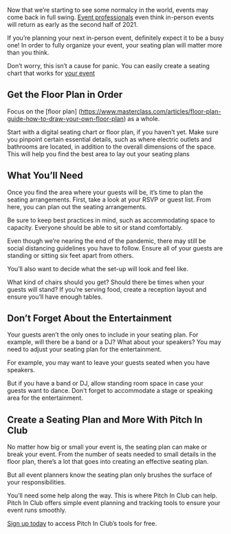 <BlogImage  />
<BlogInfo  />

Now that we’re starting to see some normalcy in the world, events may come back in full swing.
[Event professionals](https://www.eventmanagerblog.com/event-statistics) 
even think in-person events will return as early as the second half of 2021.

If you’re planning your next in-person event, definitely expect it to be a busy one! 
In order to fully organize your event, your seating plan will matter more than you think.

Don’t worry, this isn’t a cause for panic. You can easily create a seating chart that works for
[your event](https://pitchinclub.com/resources/faq)

<MobileAd />

## Get the Floor Plan in Order

Focus on the [floor plan]
(https://www.masterclass.com/articles/floor-plan-guide-how-to-draw-your-own-floor-plan) as a whole.

Start with a digital seating chart or floor plan, if you haven’t yet. Make sure you pinpoint 
certain essential details, such as where electric outlets and bathrooms are located, in 
addition to the overall dimensions of the space. This will help you find the best area to 
lay out your seating plans

<MobileAd />

## What You’ll Need

Once you find the area where your guests will be, it’s time to plan the seating arrangements. 
First, take a look at your RSVP or guest list. From here, you can plan out the seating 
arrangements.

Be sure to keep best practices in mind, such as accommodating space to capacity. Everyone 
should be able to sit or stand comfortably.

Even though we’re nearing the end of the pandemic, there may still be social distancing 
guidelines you have to follow. Ensure all of your guests are standing or sitting six feet 
apart from others.

You’ll also want to decide what the set-up will look and feel like.

What kind of chairs should you get? Should there be times when your guests will stand? 
If you’re serving food, create a reception layout and ensure you’ll have enough tables.

<MobileAd />

## Don’t Forget About the Entertainment

Your guests aren’t the only ones to include in your seating plan. For example, will 
there be a band or a DJ? What about your speakers? You may need to adjust your seating 
plan for the entertainment.

For example, you may want to leave your guests seated when you have speakers.

But if you have a band or DJ, allow standing room space in case your guests want to dance. 
Don't forget to accommodate a stage or speaking area for the entertainment.

<MobileAd />

## Create a Seating Plan and More With Pitch In Club

No matter how big or small your event is, the seating plan can make or break your event. 
From the number of seats needed to small details in the floor plan, there’s a lot that 
goes into creating an effective seating plan.

But all event planners know the seating plan only brushes the surface of your responsibilities.

You’ll need some help along the way. This is where Pitch In Club can help. Pitch In Club offers simple event planning and tracking tools to ensure your event runs smoothly.

[Sign up today](https://pitchinclub.com/resources/faq) to access Pitch In Club’s tools for free.

<MobileAd />